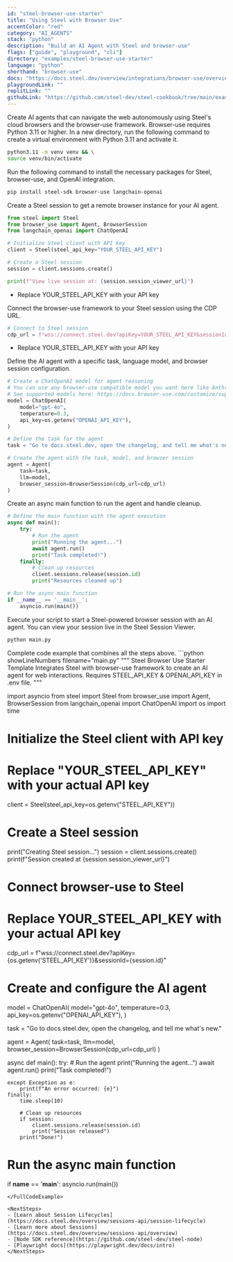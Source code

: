 ```yaml
---
id: "steel-browser-use-starter"
title: "Using Steel with Browser Use"
accentColor: "red"
category: "AI_AGENTS"
stack: "python"
description: "Build an AI Agent with Steel and browser-use"
flags: ["guide", "playground", "cli"]
directory: "examples/steel-browser-use-starter"
language: "python"
shorthand: "browser-use"
docs: "https://docs.steel.dev/overview/integrations/browser-use/overview"
playgroundLink: ""
replitLink: ""
githubLink: "https://github.com/steel-dev/steel-cookbook/tree/main/examples/steel-browser-use-starter"
---
```


<Intro skipLink="#full-code-example">
  Create AI agents that can navigate the web autonomously using Steel's cloud browsers and the browser-use framework.
</Intro>

<Step number={1} title="Optional: Prepare your environment">
  Browser-use requires Python 3.11 or higher. In a new directory, run the following command to create a virtual environment with Python 3.11 and activate it.

  ```bash
  python3.11 -m venv venv && \
  source venv/bin/activate
  ```
</Step>

<Step number={2} title="Install Required Packages">
  Run the following command to install the necessary packages for Steel, browser-use, and OpenAI integration.

  ```bash
  pip install steel-sdk browser-use langchain-openai
  ```
</Step>

<Step number={3} title="Start a Steel Session">
  Create a Steel session to get a remote browser instance for your AI agent.

  ```python showLineNumbers filename="main.py" /YOUR_STEEL_API_KEY/#1
  from steel import Steel
  from browser_use import Agent, BrowserSession
  from langchain_openai import ChatOpenAI

  # Initialize Steel client with API key
  client = Steel(steel_api_key="YOUR_STEEL_API_KEY")

  # Create a Steel session
  session = client.sessions.create()

  print(f"View live session at: {session.session_viewer_url}")
  ```
  - Replace <HighlightRef id={1}>YOUR_STEEL_API_KEY</HighlightRef> with your API key
</Step>

<Step number={4} title="Define Your Browser and Browser Context">
  Connect the browser-use framework to your Steel session using the CDP URL.

  ```python showLineNumbers{13} filename="main.py" /YOUR_STEEL_API_KEY/#1
  # Connect to Steel session
  cdp_url = f"wss://connect.steel.dev?apiKey=YOUR_STEEL_API_KEY&sessionId={session.id}"
  ```
  - Replace <HighlightRef id={1}>YOUR_STEEL_API_KEY</HighlightRef> with your API key
</Step>

<Step number={5} title="Configure Your AI Agent">
  Define the AI agent with a specific task, language model, and browser session configuration.

  ```python showLineNumbers{16} filename="main.py"
  # Create a ChatOpenAI model for agent reasoning
  # You can use any browser-use compatible model you want here like Anthropic, Deepseek, Gemini, etc.
  # See supported models here: https://docs.browser-use.com/customize/supported-models
  model = ChatOpenAI(
      model="gpt-4o",
      temperature=0.3,
      api_key=os.getenv("OPENAI_API_KEY"),
  )

  # Define the task for the agent
  task = "Go to docs.steel.dev, open the changelog, and tell me what's new."

  # Create the agent with the task, model, and browser session
  agent = Agent(
      task=task,
      llm=model,
      browser_session=BrowserSession(cdp_url=cdp_url)
  )
  ```
</Step>

<Step number={6} title="Run the Agent">
  Create an async main function to run the agent and handle cleanup.

  ```python showLineNumbers{35} filename="main.py"
  # Define the main function with the agent execution
  async def main():
      try:
          # Run the agent
          print("Running the agent...")
          await agent.run()
          print("Task completed!")
      finally:
          # Clean up resources
          client.sessions.release(session.id)
          print("Resources cleaned up")

  # Run the async main function
  if __name__ == '__main__':
      asyncio.run(main())
  ```
</Step>

<Step number={7} title="Run Your Script">
  Execute your script to start a Steel-powered browser session with an AI agent. You can view your session live in the Steel Session Viewer.

  ```bash
  python main.py
  ```
</Step>

<FullCodeExample id="full-code-example" title="Full Example">
  Complete code example that combines all the steps above.
  ```python showLineNumbers filename="main.py"
  """
  Steel Browser Use Starter Template
  Integrates Steel with browser-use framework to create an AI agent for web interactions.
  Requires STEEL_API_KEY & OPENAI_API_KEY in .env file.
  """

  import asyncio
  from steel import Steel
  from browser_use import Agent, BrowserSession
  from langchain_openai import ChatOpenAI
  import os
  import time

  # Initialize the Steel client with API key
  # Replace "YOUR_STEEL_API_KEY" with your actual API key
  client = Steel(steel_api_key=os.getenv("STEEL_API_KEY"))

  # Create a Steel session
  print("Creating Steel session...")
  session = client.sessions.create()
  print(f"Session created at {session.session_viewer_url}")

  # Connect browser-use to Steel
  # Replace YOUR_STEEL_API_KEY with your actual API key
  cdp_url = f"wss://connect.steel.dev?apiKey={os.getenv('STEEL_API_KEY')}&sessionId={session.id}"

  # Create and configure the AI agent
  model = ChatOpenAI(
      model="gpt-4o",
      temperature=0.3,
      api_key=os.getenv("OPENAI_API_KEY"),
  )

  task = "Go to docs.steel.dev, open the changelog, and tell me what's new."

  agent = Agent(
      task=task,
      llm=model,
      browser_session=BrowserSession(cdp_url=cdp_url)
  )

  async def main():
    try:
        # Run the agent
        print("Running the agent...")
        await agent.run()
        print("Task completed!")
        
    except Exception as e:
        print(f"An error occurred: {e}")
    finally:
        time.sleep(10)
        
        # Clean up resources
        if session:
            client.sessions.release(session.id)
            print("Session released")
        print("Done!")

  # Run the async main function
  if __name__ == '__main__':
      asyncio.run(main())
  ```
</FullCodeExample>

<NextSteps>
  - [Learn about Session Lifecycles](https://docs.steel.dev/overview/sessions-api/session-lifecycle)
  - [Learn more about Sessions](https://docs.steel.dev/overview/sessions-api/overview)
  - [Node SDK reference](https://github.com/steel-dev/steel-node)
  - [Playwright docs](https://playwright.dev/docs/intro)
</NextSteps>